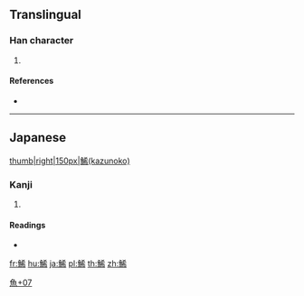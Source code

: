 {{character info/new}}
==Translingual==

===Han character===
{{Han char|rn=195|rad=魚|as=07|sn=18|four=|canj=NFKKB}}

# {{defn|Han|sort=魚07}}

====References====
* {{Han ref|kx=1471.281|dkj=46203|dj=2004.090|hdz=74692.071|uh=9BD1|ud=39889}}

----

==Japanese==
[[file:Herring roe.jpg|thumb|right|150px|鯑(kazunoko)]]

===Kanji===
{{ja-kanji|grade=|rs=魚07}}

# {{defn|lang=ja|sort=魚07}}

====Readings====
* {{ja-readings|on=|kun=[[かずのこ]] (kazunoko)}}

[[Category:Japanese-only CJKV Characters|魚+07]]

[[fr:鯑]]
[[hu:鯑]]
[[ja:鯑]]
[[pl:鯑]]
[[th:鯑]]
[[zh:鯑]]
